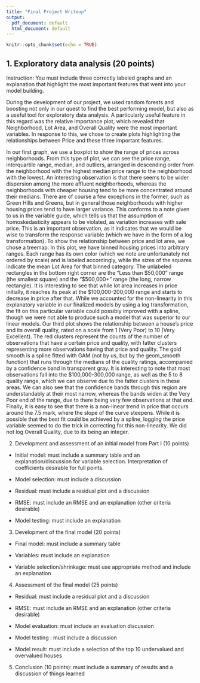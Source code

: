 ```yaml
---
title: "Final Project Writeup"
output:
  pdf_document: default
  html_document: default
---
```


```r
knitr::opts_chunk$set(echo = TRUE)
```



## 1. Exploratory data analysis (20 points)
Instruction: You must include three correctly labeled graphs and an explanation that highlight the most important features that went into your model building.


During the development of our project, we used random forests and boosting not only in our quest to find the best performing model, but also as a useful tool for exploratory data analysis. A particularly useful feature in this regard was the relative importance plot, which revealed that Neighborhood, Lot Area, and Overall Quality were the most important variables. In response to this, we chose to create plots highlighting the relationships between Price and these three important features.

In our first graph, we use a boxplot to show the range of prices across neighborhoods. From this type of plot, we can see the price range, interquartile range, median, and outliers, arranged in descending order from the neighborhood with the highest median price range to the neighborhood with the lowest. An interesting observation is that there seems to be wider dispersion among the more affluent neighborhoods, whereas the neighborhoods with cheaper housing tend to be more concentrated around their medians. There are of course a few exceptions in the former, such as Green Hills and Greens, but in general those neighborhoods with higher housing prices tend to have larger variance. This conforms to a note given to us in the variable guide, which tells us that the assumption of homoskedasticity appears to be violated, as variation increases with sale price. This is an important observation, as it indicates that we would be wise to transform the response variable (which we have in the form of a log transformation).
To show the relationship between price and lot area, we chose a treemap. In this plot, we have binned housing prices into arbitrary ranges. Each range has its own color (which we note are unfortunately not ordered by scale) and is labeled accordingly, while the sizes of the squares indicate the mean Lot Area for that binned category. The unlabeled rectangles in the bottom right corner are the “Less than $50,000” range (the smallest square) and the “$500,000+” range (the long, narrow rectangle). It is interesting to see that while lot area increases in price initially, it reaches its peak at the $100,000-200,000 range and starts to decrease in price after that. While we accounted for the non-linearity in this explanatory variable in our finalized models by using a log transformation, the fit on this particular variable could possibly improved with a spline, though we were not able to produce such a model that was superior to our linear models.
Our third plot shows the relationship between a house’s price and its overall quality, rated on a scale from 1 (Very Poor) to 10 (Very Excellent). The red clusters represent the counts of the number of observations that have a certain price and quality, with fatter clusters representing more observations having that price and quality. The gold smooth is a spline fitted with GAM (not by us, but by the geom_smooth function) that runs through the medians of the quality ratings, accompanied by a confidence band in transparent gray. It is interesting to note that most observations fall into the $100,000-300,000 range, as well as the 5 to 8 quality range, which we can observe due to the fatter clusters in these areas. We can also see that the confidence bands through this region are understandably at their most narrow, whereas the bands widen at the Very Poor end of the range, due to there being very few observations at that end. Finally, it is easy to see that there is a non-linear trend in price that occurs around the 7.5 mark, where the slope of the curve steepens. While it is possible that the best fit could be achieved by a spline, logging the price variable seemed to do the trick in correcting for this non-linearity. We did not log Overall Quality, due to its being an integer.


2. Development and assessment of an initial model from Part I (10 points)

* Initial model: must include a summary table and an explanation/discussion for variable selection.  Interpretation of coefficients desirable for full points.

* Model selection: must include a discussion

* Residual: must include a residual plot and a discussion

* RMSE: must include an RMSE and an explanation  (other criteria desirable)

* Model testing: must include an explanation



3. Development of the final model (20 points)

* Final model: must include a summary table

* Variables: must include an explanation

* Variable selection/shrinkage: must use appropriate method and include an explanation



4. Assessment of the final model (25 points)

* Residual: must include a residual plot and a discussion

* RMSE: must include an RMSE and an explanation  (other criteria desirable)

* Model evaluation: must include an evaluation discussion

* Model testing : must include a discussion

* Model result: must include a selection of the top 10 undervalued and overvalued houses



5. Conclusion (10 points): must include a summary of results and a discussion of things learned





